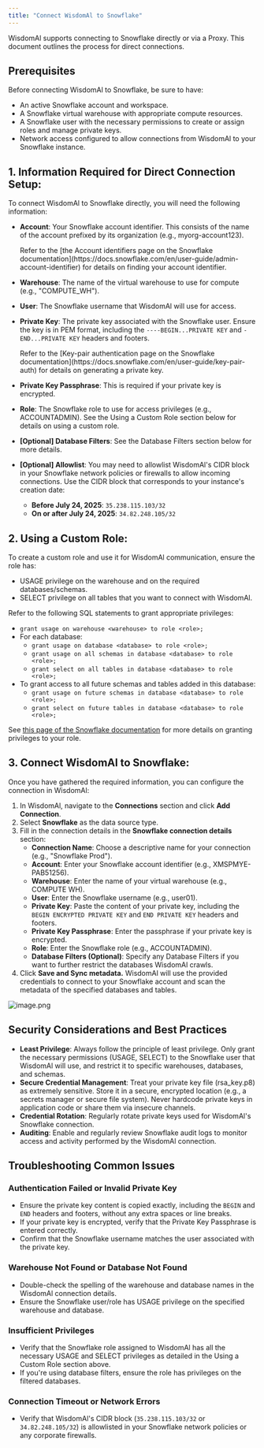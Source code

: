 ```yaml
---
title: "Connect WisdomAl to Snowflake"
---
```


WisdomAl supports connecting to Snowflake directly or via a Proxy. This document outlines the process for direct connections.

## Prerequisites

Before connecting WisdomAl to Snowflake, be sure to have:

- An active Snowflake account and workspace.
- A Snowflake virtual warehouse with appropriate compute resources.
- A Snowflake user with the necessary permissions to create or assign roles and manage private keys.
- Network access configured to allow connections from WisdomAl to your Snowflake instance.

## 1. Information Required for Direct Connection Setup:

To connect WisdomAl to Snowflake directly, you will need the following information:

- **Account**: Your Snowflake account identifier. This consists of the name of the account prefixed by its organization (e.g., myorg-account123).

  <Note>
    Refer to the [the Account identifiers page on the Snowflake documentation](https://docs.snowflake.com/en/user-guide/admin-account-identifier) for details on finding your account identifier.
  </Note>
- **Warehouse**: The name of the virtual warehouse to use for compute (e.g., "COMPUTE_WH").
- **User**: The Snowflake username that WisdomAl will use for access.
- **Private Key**: The private key associated with the Snowflake user. Ensure the key is in PEM format, including the `----BEGIN...PRIVATE KEY` and `-END...PRIVATE KEY` headers and footers.

  <Note>
    Refer to the [Key-pair authentication page on the Snowflake documentation](https://docs.snowflake.com/en/user-guide/key-pair-auth) for details on generating a private key.
  </Note>
- **Private Key Passphrase**: This is required if your private key is encrypted.
- **Role**: The Snowflake role to use for access privileges (e.g., ACCOUNTADMIN). See the Using a Custom Role section below for details on using a custom role.
- **[Optional] Database Filters**: See the Database Filters section below for more details.
- **[Optional] Allowlist**: You may need to allowlist WisdomAl's CIDR block in your Snowflake network policies or firewalls to allow incoming connections. Use the CIDR block that corresponds to your instance's creation date:
  - **Before July 24, 2025**: `35.238.115.103/32`
  - **On or after July 24, 2025**: `34.82.248.105/32`

## 2. Using a Custom Role:

To create a custom role and use it for WisdomAl communication, ensure the role has:

- USAGE privilege on the warehouse and on the required databases/schemas.
- SELECT privilege on all tables that you want to connect with WisdomAl.

Refer to the following SQL statements to grant appropriate privileges:

- `grant usage on warehouse <warehouse> to role <role>;`
- For each database:
  - `grant usage on database <database> to role <role>;`
  - `grant usage on all schemas in database <database> to role <role>;`
  - `grant select on all tables in database <database> to role <role>;`
- To grant access to all future schemas and tables added in this database:
  - `grant usage on future schemas in database <database> to role <role>;`
  - `grant select on future tables in database <database> to role <role>;`

See [this page of the Snowflake documentation](https://docs.snowflake.com/en/sql-reference/sql/grant-privilege) for more details on granting privileges to your role.

## 3. Connect WisdomAl to Snowflake:

Once you have gathered the required information, you can configure the connection in WisdomAl:

1. In WisdomAl, navigate to the **Connections** section and click **Add Connection**.
2. Select **Snowflake** as the data source type.
3. Fill in the connection details in the **Snowflake connection details** section:
   - **Connection Name**: Choose a descriptive name for your connection (e.g., "Snowflake Prod").
   - **Account**: Enter your Snowflake account identifier (e.g., XMSPMYE-PAB51256).
   - **Warehouse**: Enter the name of your virtual warehouse (e.g., COMPUTE WH).
   - **User**: Enter the Snowflake username (e.g., user01).
   - **Private Key**: Paste the content of your private key, including the `BEGIN ENCRYPTED PRIVATE KEY` and `END PRIVATE KEY` headers and footers.
   - **Private Key Passphrase**: Enter the passphrase if your private key is encrypted.
   - **Role**: Enter the Snowflake role (e.g., ACCOUNTADMIN).
   - **Database Filters (Optional)**: Specify any Database Filters if you want to further restrict the databases WisdomAl crawls.
4. Click **Save and Sync metadata.** WisdomAl will use the provided credentials to connect to your Snowflake account and scan the metadata of the specified databases and tables.

![image.png](/images/image.png)

## Security Considerations and Best Practices

- **Least Privilege**: Always follow the principle of least privilege. Only grant the necessary permissions (USAGE, SELECT) to the Snowflake user that WisdomAl will use, and restrict it to specific warehouses, databases, and schemas.
- **Secure Credential Management**: Treat your private key file (rsa_key.p8) as extremely sensitive. Store it in a secure, encrypted location (e.g., a secrets manager or secure file system). Never hardcode private keys in application code or share them via insecure channels.
- **Credential Rotation**: Regularly rotate private keys used for WisdomAl's Snowflake connection.
- **Auditing**: Enable and regularly review Snowflake audit logs to monitor access and activity performed by the WisdomAl connection.

## Troubleshooting Common Issues

### Authentication Failed or Invalid Private Key

- Ensure the private key content is copied exactly, including the `BEGIN` and `END` headers and footers, without any extra spaces or line breaks.
- If your private key is encrypted, verify that the Private Key Passphrase is entered correctly.
- Confirm that the Snowflake username matches the user associated with the private key.

### Warehouse Not Found or Database Not Found

- Double-check the spelling of the warehouse and database names in the WisdomAl connection details.
- Ensure the Snowflake user/role has USAGE privilege on the specified warehouse and database.

### Insufficient Privileges

- Verify that the Snowflake role assigned to WisdomAl has all the necessary USAGE and SELECT privileges as detailed in the Using a Custom Role section above.
- If you're using database filters, ensure the role has privileges on the filtered databases.

### Connection Timeout or Network Errors

- Verify that WisdomAl's CIDR block (`35.238.115.103/32` or `34.82.248.105/32`) is allowlisted in your Snowflake network policies or any corporate firewalls.